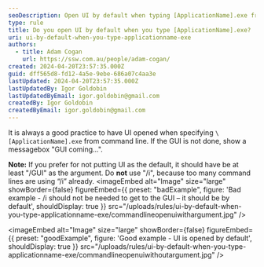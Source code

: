 ```yaml
---
seoDescription: Open UI by default when typing [ApplicationName].exe from command line for seamless user experience.
type: rule
title: Do you open UI by default when you type [ApplicationName].exe?
uri: ui-by-default-when-you-type-applicationname-exe
authors:
  - title: Adam Cogan
    url: https://ssw.com.au/people/adam-cogan/
created: 2024-04-20T23:57:35.000Z
guid: dff565d8-fd12-4a5e-9ebe-686a07c4aa3e
lastUpdated: 2024-04-20T23:57:35.000Z
lastUpdatedBy: Igor Goldobin
lastUpdatedByEmail: igor.goldobin@gmail.com
createdBy: Igor Goldobin
createdByEmail: igor.goldobin@gmail.com
---
```


It is always a good practice to have UI opened when specifying `\[ApplicationName].exe` from command line. If the GUI is not done, show a messagebox "GUI coming...".

**Note:** If you prefer for not putting UI as the default, it should have be at least "/GUI" as the argument. Do **not** use "/i", because too many command lines are using “/i” already.
<imageEmbed
  alt="Image"
  size="large"
  showBorder={false}
  figureEmbed={{
    preset: "badExample",
    figure: 'Bad example - /i should not be needed to get to the GUI – it should be by default',
    shouldDisplay: true
  }}
  src="/uploads/rules/ui-by-default-when-you-type-applicationname-exe/commandlineopenuiwithargument.jpg"
/>

<imageEmbed
  alt="Image"
  size="large"
  showBorder={false}
  figureEmbed={{
    preset: "goodExample",
    figure: 'Good example - UI is opened by default',
    shouldDisplay: true
  }}
  src="/uploads/rules/ui-by-default-when-you-type-applicationname-exe/commandlineopenuiwithoutargument.jpg"
/>
